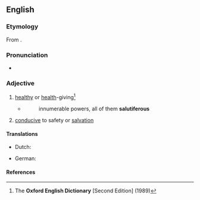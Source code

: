 ==English==

===Etymology===
From {{der|en|la|salūtifer||[[bear]]ing [[health]], [[health-giving]]}}.

===Pronunciation===
* {{a|RP}} {{IPA|en|/sæljʊˈtɪfɛɹəs/}}

===Adjective===
{{en-adj}}

# {{lb|en|dated}} [[healthy]] or [[health]]-giving<ref name="OED-def">The '''Oxford English Dictionary''' [Second Edition] (1989)</ref>
#* {{rfdatek|en|Cudworth}}
#*: innumerable powers, all of them '''salutiferous'''
# [[conducive]] to safety or [[salvation]]

====Translations====
{{trans-top|healthy or health-giving}}
* Dutch: {{t+|nl|heilzaam}}
{{trans-mid}}
* German: {{t+|de|heilbringend}}
{{trans-bottom}}

====References====
<references/>